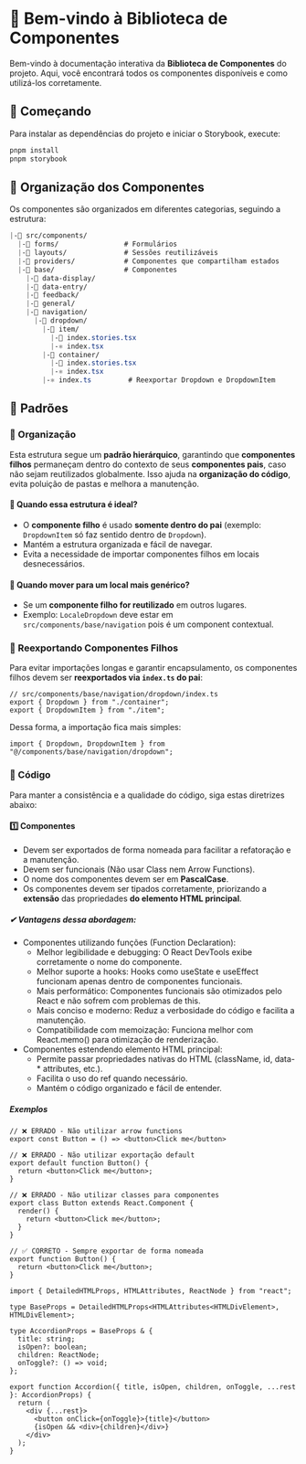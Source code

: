 
<Meta title="Introduction" />

# 🌟 Bem-vindo à Biblioteca de Componentes

Bem-vindo à documentação interativa da **Biblioteca de Componentes** do projeto. Aqui, você encontrará todos os componentes disponíveis e como utilizá-los corretamente.

## 🚀 Começando

Para instalar as dependências do projeto e iniciar o Storybook, execute:

```bash
pnpm install
pnpm storybook
```

## 📂 Organização dos Componentes

Os componentes são organizados em diferentes categorias, seguindo a estrutura:

```scss
|-📂 src/components/
  |-📁 forms/                # Formulários
  |-📁 layouts/              # Sessões reutilizáveis
  |-📁 providers/            # Componentes que compartilham estados
  |-📁 base/                 # Componentes
    |-📁 data-display/
    |-📁 data-entry/
    |-📁 feedback/
    |-📁 general/
    |-📁 navigation/
      |-📁 dropdown/
        |-📁 item/
          |-📖 index.stories.tsx
          |-⚛️ index.tsx
        |-📁 container/
          |-📖 index.stories.tsx
          |-⚛️ index.tsx
        |-⚛️ index.ts         # Reexportar Dropdown e DropdownItem
```

## 📌 Padrões

### 🔧 Organização

Esta estrutura segue um **padrão hierárquico**, garantindo que **componentes filhos** permaneçam dentro do contexto de seus **componentes pais**, caso não sejam reutilizados globalmente. Isso ajuda na **organização do código**, evita poluição de pastas e melhora a manutenção.

#### 🔹 **Quando essa estrutura é ideal?**
- O **componente filho** é usado **somente dentro do pai** (exemplo: `DropdownItem` só faz sentido dentro de `Dropdown`).
- Mantém a estrutura organizada e fácil de navegar.
- Evita a necessidade de importar componentes filhos em locais desnecessários.

#### 🔹 **Quando mover para um local mais genérico?**
- Se um **componente filho for reutilizado** em outros lugares.
- Exemplo: `LocaleDropdown` deve estar em `src/components/base/navigation` pois é um component contextual.

### 🎨 Reexportando Componentes Filhos
Para evitar importações longas e garantir encapsulamento, os componentes filhos devem ser **reexportados via `index.ts` do pai**:
```tsx
// src/components/base/navigation/dropdown/index.ts
export { Dropdown } from "./container";
export { DropdownItem } from "./item";
```

Dessa forma, a importação fica mais simples:
```tsx
import { Dropdown, DropdownItem } from "@/components/base/navigation/dropdown";
```

### 📌 Código
Para manter a consistência e a qualidade do código, siga estas diretrizes abaixo:

#### 1️⃣ Componentes
- Devem ser exportados de forma nomeada para facilitar a refatoração e a manutenção.
- Devem ser funcionais (Não usar Class nem Arrow Functions).
- O nome dos componentes devem ser em **PascalCase**.
- Os componentes devem ser tipados corretamente, priorizando a **extensão** das propriedades **do elemento HTML principal**.

##### ✔ Vantagens dessa abordagem:

- Componentes utilizando funções (Function Declaration):
  - Melhor legibilidade e debugging: O React DevTools exibe corretamente o nome do componente.
  - Melhor suporte a hooks: Hooks como useState e useEffect funcionam apenas dentro de componentes funcionais.
  - Mais performático: Componentes funcionais são otimizados pelo React e não sofrem com problemas de this.
  - Mais conciso e moderno: Reduz a verbosidade do código e facilita a manutenção.
  - Compatibilidade com memoização: Funciona melhor com React.memo() para otimização de renderização.
- Componentes estendendo elemento HTML principal:
  - Permite passar propriedades nativas do HTML (className, id, data-* attributes, etc.).
  - Facilita o uso do ref quando necessário.
  - Mantém o código organizado e fácil de entender.

##### Exemplos

```tsx
// ❌ ERRADO - Não utilizar arrow functions
export const Button = () => <button>Click me</button>

// ❌ ERRADO - Não utilizar exportação default
export default function Button() {
  return <button>Click me</button>;
}

// ❌ ERRADO - Não utilizar classes para componentes
export class Button extends React.Component {
  render() {
    return <button>Click me</button>;
  }
}

// ✅ CORRETO - Sempre exportar de forma nomeada
export function Button() {
  return <button>Click me</button>;
}
```

```tsx
import { DetailedHTMLProps, HTMLAttributes, ReactNode } from "react";

type BaseProps = DetailedHTMLProps<HTMLAttributes<HTMLDivElement>, HTMLDivElement>;

type AccordionProps = BaseProps & {
  title: string;
  isOpen?: boolean;
  children: ReactNode;
  onToggle?: () => void;
};

export function Accordion({ title, isOpen, children, onToggle, ...rest }: AccordionProps) {
  return (
    <div {...rest}>
      <button onClick={onToggle}>{title}</button>
      {isOpen && <div>{children}</div>}
    </div>
  );
}
```